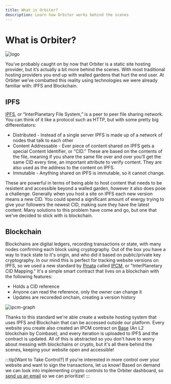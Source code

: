 ```yaml
---
title: What is Orbiter?
description: Learn how Orbiter works behind the scenes
---
```


# What is Orbiter?

<img src="/light_logo.svg" alt="logo" className="mx-auto h-12" />

You’ve probably caught on by now that Orbiter is a static site hosting provider, but it’s actually a bit more behind the scenes. With most traditional hosting providers you end up with walled gardens that hurt the end user. At Orbiter we’ve combatted this reality using technologies we were already familiar with: IPFS and Blockchain.

## IPFS

[IPFS](https://ipfs.io), or “InterPlanetary File System,” is a peer to peer file sharing network. You can think of it like a protocol such as HTTP, but with some pretty big differentiators:

- Distributed - Instead of a single server IPFS is made up of a network of nodes that talk to each other
- Content Addressable - Ever piece of content shared on IPFS gets a special Content Identifier, or “CID.” These are based on the contents of the file, meaning if you share the same file over and over you’ll get the same CID every time, an important attribute to verify content. They are also used as the address to the content on IPFS.
- Immutable - Anything shared on IPFS is immutable, so it cannot change.

These are powerful in terms of being able to host content that needs to be resistent and accessible beyond a walled garden, however it also does pose a challenge. Generally when you host a site on IPFS each new version means a new CID. You could spend a significant amount of energy trying to give your followers the newest CID, making sure they have the latest content. Many solutions to this problem have come and go, but one that we've decided to stick with is blockchain.

## Blockchain

Blockchains are digital ledgers, recording transactions or state, with many nodes confirming each block using cryptography. Out of the box you have a way to track state to it's origin, and who did it based on public/private key cryptography. In our mind this is perfect for tracking website versions on IPFS, so we used a new standard by [Pinata](https://pinata.cloud) called [IPCM](https://ipcm.dev), or "InterPlanetary CID Mapping." It's a simple smart contract that lives on a blockchain with the following features:

- Holds a CID reference
- Anyone can read the reference, only the owner can change it
- Updates are recoreded onchain, creating a version history

![ipcm-graph](https://cdn.orbiter.host/ipfs/bafkreihu3brxk62pvztqfpoznhxtc3puxwn3ifhbtbob6etwq54thyhs74)

Thanks to this standard we're able create a website hosting system that uses IPFS and Blockchain that can be accessed outside our platform. Every website you create also created an IPCM contract on [Base](https://base.org) (An L2 blockchain by Coinbase), and every iteration is uploaded to IPFS and the contract is updated. All of this is abstracted so you don't have to worry about messing with blockchains or crypto, but it's all there behind the scenes, keeping your website open and accessible!

:::tip[Want to Take Control?]
If you're interested in more control over your website and want to sign the transactions, let us know! Based on demand we can look into implementing crypto controls to the Orbiter dashboard, so [send us an email](mailto:steve@orbiter.host,justin@orbiter.host) so we can prioritize!
:::
